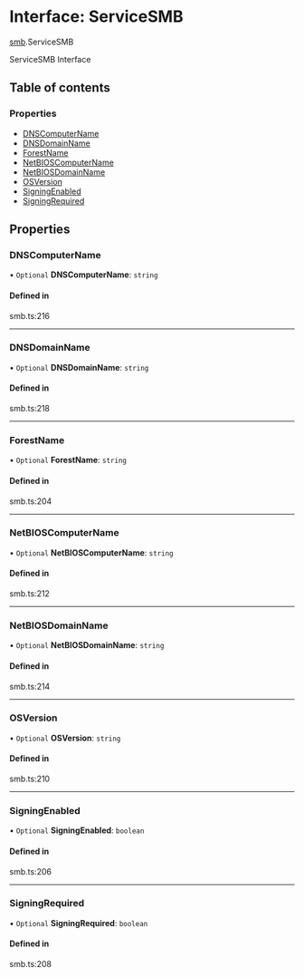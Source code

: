 # Interface: ServiceSMB

[smb](/templates/protocols/javascript/modules/smb).ServiceSMB

ServiceSMB Interface

## Table of contents

### Properties

- [DNSComputerName](/templates/protocols/javascript/modules/smb.ServiceSMB#dnscomputername)
- [DNSDomainName](/templates/protocols/javascript/modules/smb.ServiceSMB#dnsdomainname)
- [ForestName](/templates/protocols/javascript/modules/smb.ServiceSMB#forestname)
- [NetBIOSComputerName](/templates/protocols/javascript/modules/smb.ServiceSMB#netbioscomputername)
- [NetBIOSDomainName](/templates/protocols/javascript/modules/smb.ServiceSMB#netbiosdomainname)
- [OSVersion](/templates/protocols/javascript/modules/smb.ServiceSMB#osversion)
- [SigningEnabled](/templates/protocols/javascript/modules/smb.ServiceSMB#signingenabled)
- [SigningRequired](/templates/protocols/javascript/modules/smb.ServiceSMB#signingrequired)

## Properties

### DNSComputerName

• `Optional` **DNSComputerName**: `string`

#### Defined in

smb.ts:216

___

### DNSDomainName

• `Optional` **DNSDomainName**: `string`

#### Defined in

smb.ts:218

___

### ForestName

• `Optional` **ForestName**: `string`

#### Defined in

smb.ts:204

___

### NetBIOSComputerName

• `Optional` **NetBIOSComputerName**: `string`

#### Defined in

smb.ts:212

___

### NetBIOSDomainName

• `Optional` **NetBIOSDomainName**: `string`

#### Defined in

smb.ts:214

___

### OSVersion

• `Optional` **OSVersion**: `string`

#### Defined in

smb.ts:210

___

### SigningEnabled

• `Optional` **SigningEnabled**: `boolean`

#### Defined in

smb.ts:206

___

### SigningRequired

• `Optional` **SigningRequired**: `boolean`

#### Defined in

smb.ts:208
